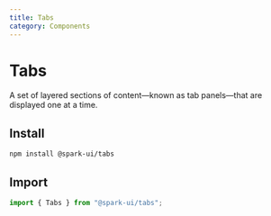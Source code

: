 ```yaml
---
title: Tabs
category: Components
---
```



# Tabs

A set of layered sections of content—known as tab panels—that are displayed one at a time.

<ComponentMenu slug="tabs" />

## Install

```sh
npm install @spark-ui/tabs
```

## Import

```js
import { Tabs } from "@spark-ui/tabs";
```

